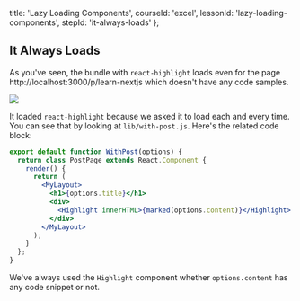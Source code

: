 
  title: 'Lazy Loading Components',
  courseId: 'excel',
  lessonId: 'lazy-loading-components',
  stepId: 'it-always-loads'
};

## It Always Loads

As you've seen, the bundle with `react-highlight` loads even for the page http://localhost:3000/p/learn-nextjs which doesn't have any code samples.

![](/static/images/llc-network2.png)

It loaded `react-highlight` because we asked it to load each and every time.
You can see that by looking at `lib/with-post.js`. Here's the related code block:

```jsx
export default function WithPost(options) {
  return class PostPage extends React.Component {
    render() {
      return (
        <MyLayout>
          <h1>{options.title}</h1>
          <div>
            <Highlight innerHTML>{marked(options.content)}</Highlight>
          </div>
        </MyLayout>
      );
    }
  };
}
```

We've always used the `Highlight` component whether `options.content` has any code snippet or not.

